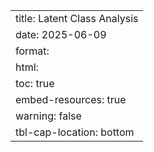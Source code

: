 ---
title: Latent Class Analysis
date: 2025-06-09
format: 
    html:
        toc: true
        embed-resources: true
        warning: false
        tbl-cap-location: bottom
---